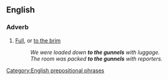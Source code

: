 ==English==
{{see|gunwale}}
===Adverb===
{{en-adv|pos=[[to]] [[the]] [[gunnel]]s|-}}

# [[full|Full]], or [[to the brim]]
#:''We were loaded down '''to the gunnels''' with luggage.''
#:''The room was packed '''to the gunnels''' with reporters.''

[[Category:English prepositional phrases]]